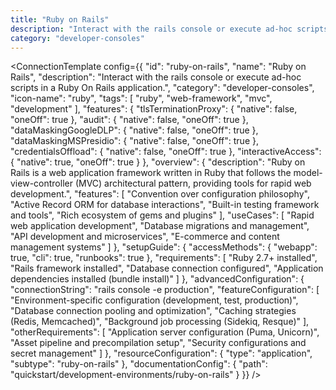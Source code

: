 ```yaml
---
title: "Ruby on Rails"
description: "Interact with the rails console or execute ad-hoc scripts in a Ruby On Rails application."
category: "developer-consoles"
---
```



<ConnectionTemplate config={{
  "id": "ruby-on-rails",
  "name": "Ruby on Rails",
  "description": "Interact with the rails console or execute ad-hoc scripts in a Ruby On Rails application.",
  "category": "developer-consoles",
  "icon-name": "ruby",
  "tags": [
    "ruby",
    "web-framework",
    "mvc",
    "development"
  ],
  "features": {
    "tlsTerminationProxy": {
      "native": false,
      "oneOff": true
    },
    "audit": {
      "native": false,
      "oneOff": true
    },
    "dataMaskingGoogleDLP": {
      "native": false,
      "oneOff": true
    },
    "dataMaskingMSPresidio": {
      "native": false,
      "oneOff": true
    },
    "credentialsOffload": {
      "native": false,
      "oneOff": true
    },
    "interactiveAccess": {
      "native": true,
      "oneOff": true
    }
  },
  "overview": {
    "description": "Ruby on Rails is a web application framework written in Ruby that follows the model-view-controller (MVC) architectural pattern, providing tools for rapid web development.",
    "features": [
      "Convention over configuration philosophy",
      "Active Record ORM for database interactions",
      "Built-in testing framework and tools",
      "Rich ecosystem of gems and plugins"
    ],
    "useCases": [
      "Rapid web application development",
      "Database migrations and management",
      "API development and microservices",
      "E-commerce and content management systems"
    ]
  },
  "setupGuide": {
    "accessMethods": {
      "webapp": true,
      "cli": true,
      "runbooks": true
    },
    "requirements": [
      "Ruby 2.7+ installed",
      "Rails framework installed",
      "Database connection configured",
      "Application dependencies installed (bundle install)"
    ]
  },
  "advancedConfiguration": {
    "connectionString": "rails console -e production",
    "featureConfiguration": [
      "Environment-specific configuration (development, test, production)",
      "Database connection pooling and optimization",
      "Caching strategies (Redis, Memcached)",
      "Background job processing (Sidekiq, Resque)"
    ],
    "otherRequirements": [
      "Application server configuration (Puma, Unicorn)",
      "Asset pipeline and precompilation setup",
      "Security configurations and secret management"
    ]
  },
  "resourceConfiguration": {
    "type": "application",
    "subtype": "ruby-on-rails"
  },
  "documentationConfig": {
    "path": "quickstart/development-environments/ruby-on-rails"
  }
}} />



